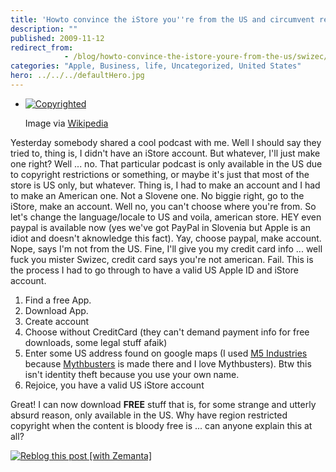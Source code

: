 ```yaml
---
title: 'Howto convince the iStore you''re from the US and circumvent regional copyright restrictions'
description: ""
published: 2009-11-12
redirect_from: 
            - /blog/howto-convince-the-istore-youre-from-the-us/swizec/824
categories: "Apple, Business, life, Uncategorized, United States"
hero: ../../../defaultHero.jpg
---
```

- [![Copyrighted](http://upload.wikimedia.org/wikipedia/commons/thumb/5/57/Green_copyright.svg/197px-Green_copyright.svg.png "Copyrighted")](http://commons.wikipedia.org/wiki/Image:Green_copyright.svg)

  Image via [Wikipedia](http://commons.wikipedia.org/wiki/Image:Green_copyright.svg)

Yesterday somebody shared a cool podcast with me. Well I should say they tried to, thing is, I didn&#x27;t have an iStore account. But whatever, I&#x27;ll just make one right? Well ... no. That particular podcast is only available in the US due to copyright restrictions or something, or maybe it&#x27;s just that most of the store is US only, but whatever. Thing is, I had to make an account and I had to make an American one. Not a Slovene one. No biggie right, go to the iStore, make an account. Well no, you can&#x27;t choose where you&#x27;re from. So let&#x27;s change the language/locale to US and voila, american store. HEY even paypal is available now (yes we&#x27;ve got PayPal in Slovenia but Apple is an idiot and doesn&#x27;t aknowledge this fact). Yay, choose paypal, make account. Nope, says I&#x27;m not from the US. Fine, I&#x27;ll give you my credit card info ... well fuck you mister Swizec, credit card says you&#x27;re not american. Fail. This is the process I had to go through to have a valid US Apple ID and iStore account.

1. Find a free App.
2. Download App.
3. Create account
4. Choose without CreditCard (they can&#x27;t demand payment info for free downloads, some legal stuff afaik)
5. Enter some US address found on google maps (I used [M5 Industries](http://en.wikipedia.org/wiki/M5_Industries "M5 Industries") because [Mythbusters](http://en.wikipedia.org/wiki/MythBusters "MythBusters") is made there and I love Mythbusters). Btw this isn&#x27;t identity theft because you use your own name.
6. Rejoice, you have a valid US iStore account

Great! I can now download **FREE** stuff that is, for some strange and utterly absurd reason, only available in the US. Why have region restricted copyright when the content is bloody free is ... can anyone explain this at all?

[![Reblog this post \[with Zemanta\]](http://img.zemanta.com/reblog_e.png?x-id=b7015c77-1a4f-4945-97ad-10b5f0edea2f)](http://reblog.zemanta.com/zemified/b7015c77-1a4f-4945-97ad-10b5f0edea2f/ "Reblog this post \[with Zemanta]")
